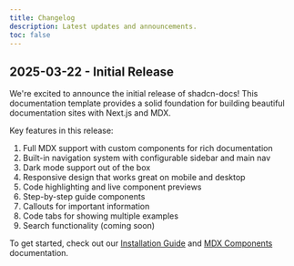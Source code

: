 ```yaml
---
title: Changelog
description: Latest updates and announcements.
toc: false
---
```


## 2025-03-22 - Initial Release

We're excited to announce the initial release of shadcn-docs! This documentation template provides a solid foundation for building beautiful documentation sites with Next.js and MDX.

Key features in this release:

1. Full MDX support with custom components for rich documentation
2. Built-in navigation system with configurable sidebar and main nav
3. Dark mode support out of the box
4. Responsive design that works great on mobile and desktop
5. Code highlighting and live component previews
6. Step-by-step guide components
7. Callouts for important information
8. Code tabs for showing multiple examples
9. Search functionality (coming soon)

To get started, check out our [Installation Guide](/docs/installation) and [MDX Components](/docs/mdx) documentation.
